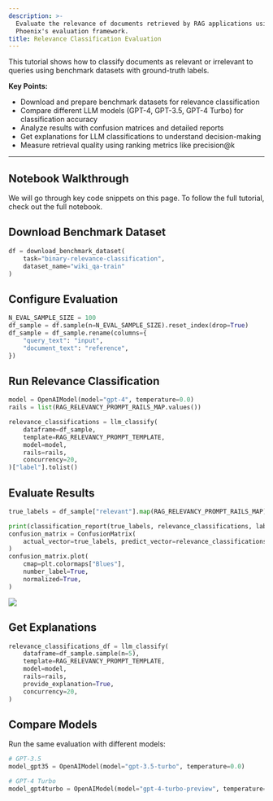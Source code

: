 ```yaml
---
description: >-
  Evaluate the relevance of documents retrieved by RAG applications using
  Phoenix's evaluation framework.
title: Relevance Classification Evaluation
---
```



This tutorial shows how to classify documents as relevant or irrelevant to queries using benchmark datasets with ground-truth labels.

**Key Points:**

* Download and prepare benchmark datasets for relevance classification
* Compare different LLM models (GPT-4, GPT-3.5, GPT-4 Turbo) for classification accuracy
* Analyze results with confusion matrices and detailed reports
* Get explanations for LLM classifications to understand decision-making
* Measure retrieval quality using ranking metrics like precision@k

***

## Notebook Walkthrough

We will go through key code snippets on this page. To follow the full tutorial, check out the full notebook.

<Card
  title="Evaluate relevance classifications"
  href="https://colab.research.google.com/github/arize-ai/phoenix/blob/main/tutorials/evals/evaluate_relevance_classifications.ipynb"
/>

## Download Benchmark Dataset

```python
df = download_benchmark_dataset(
    task="binary-relevance-classification", 
    dataset_name="wiki_qa-train"
)
```

## Configure Evaluation

```python
N_EVAL_SAMPLE_SIZE = 100
df_sample = df.sample(n=N_EVAL_SAMPLE_SIZE).reset_index(drop=True)
df_sample = df_sample.rename(columns={
    "query_text": "input",
    "document_text": "reference",
})
```

## Run Relevance Classification

```python
model = OpenAIModel(model="gpt-4", temperature=0.0)
rails = list(RAG_RELEVANCY_PROMPT_RAILS_MAP.values())

relevance_classifications = llm_classify(
    dataframe=df_sample,
    template=RAG_RELEVANCY_PROMPT_TEMPLATE,
    model=model,
    rails=rails,
    concurrency=20,
)["label"].tolist()
```

## Evaluate Results

```python
true_labels = df_sample["relevant"].map(RAG_RELEVANCY_PROMPT_RAILS_MAP).tolist()

print(classification_report(true_labels, relevance_classifications, labels=rails))
confusion_matrix = ConfusionMatrix(
    actual_vector=true_labels, predict_vector=relevance_classifications, classes=rails
)
confusion_matrix.plot(
    cmap=plt.colormaps["Blues"],
    number_label=True,
    normalized=True,
)
```

<Frame>
  <img src="https://storage.googleapis.com/arize-phoenix-assets/assets/images/relevance-classification-cookbook.png" />
</Frame>

## Get Explanations

```python
relevance_classifications_df = llm_classify(
    dataframe=df_sample.sample(n=5),
    template=RAG_RELEVANCY_PROMPT_TEMPLATE,
    model=model,
    rails=rails,
    provide_explanation=True,
    concurrency=20,
)
```

## Compare Models

Run the same evaluation with different models:

```python
# GPT-3.5
model_gpt35 = OpenAIModel(model="gpt-3.5-turbo", temperature=0.0)

# GPT-4 Turbo
model_gpt4turbo = OpenAIModel(model="gpt-4-turbo-preview", temperature=0.0)
```